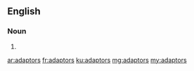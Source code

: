 ==English==

===Noun===
{{head|en|plural}}

# {{plural of|adaptor|lang=en|nocat=1}}

[[ar:adaptors]]
[[fr:adaptors]]
[[ku:adaptors]]
[[mg:adaptors]]
[[my:adaptors]]